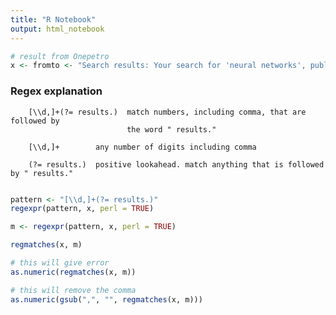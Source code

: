 ```yaml
---
title: "R Notebook"
output: html_notebook
---
```


```r
# result from Onepetro
x <- fromto <- "Search results: Your search for 'neural networks', published between 2010 and 2015 has returned 1,152 results."
```

### Regex explanation
```
    [\\d,]+(?= results.)  match numbers, including comma, that are followed by
                          the word " results."
    
    [\\d,]+        any number of digits including comma
    
    (?= results.)  positive lookahead. match anything that is followed by " results."
 
```

```r
pattern <- "[\\d,]+(?= results.)"
regexpr(pattern, x, perl = TRUE)
```

```r
m <- regexpr(pattern, x, perl = TRUE)

regmatches(x, m)
```

```r
# this will give error
as.numeric(regmatches(x, m))
```

```r
# this will remove the comma
as.numeric(gsub(",", "", regmatches(x, m)))
```

